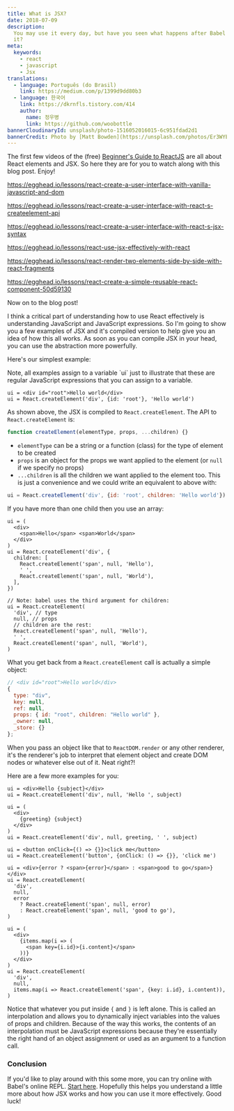 ```yaml
---
title: What is JSX?
date: 2018-07-09
description:
  You may use it every day, but have you seen what happens after Babel compiles
  it?
meta:
  keywords:
    - react
    - javascript
    - Jsx
translations:
  - language: Português (do Brasil)
    link: https://medium.com/p/1399d9dd80b3
  - language: 한국어
    link: https://dkrnfls.tistory.com/414
    author:
      name: 정우병
      link: https://github.com/woobottle
bannerCloudinaryId: unsplash/photo-1516052016015-6c951fdad2d1
bannerCredit: Photo by [Matt Bowden](https://unsplash.com/photos/Er3WYEslTBk)
---
```


The first few videos of the (free)
[Beginner's Guide to ReactJS](https://kcd.im/beginner-react) are all about React
elements and JSX. So here they are for you to watch along with this blog post.
Enjoy!

https://egghead.io/lessons/react-create-a-user-interface-with-vanilla-javascript-and-dom

https://egghead.io/lessons/react-create-a-user-interface-with-react-s-createelement-api

https://egghead.io/lessons/react-create-a-user-interface-with-react-s-jsx-syntax

https://egghead.io/lessons/react-use-jsx-effectively-with-react

https://egghead.io/lessons/react-render-two-elements-side-by-side-with-react-fragments

https://egghead.io/lessons/react-create-a-simple-reusable-react-component-50d59130

Now on to the blog post!

I think a critical part of understanding how to use React effectively is
understanding JavaScript and JavaScript expressions. So I'm going to show you a
few examples of JSX and it's compiled version to help give you an idea of how
this all works. As soon as you can compile JSX in your head, you can use the
abstraction more powerfully.

Here's our simplest example:

<callout-info class="aside">
  Note, all examples assign to a variable `ui` just to illustrate that these are
  regular JavaScript expressions that you can assign to a variable.
</callout-info>

```tsx
ui = <div id="root">Hello world</div>
ui = React.createElement('div', {id: 'root'}, 'Hello world')
```

As shown above, the JSX is compiled to `React.createElement`. The API to
`React.createElement` is:

```js
function createElement(elementType, props, ...children) {}
```

- `elementType` can be a string or a function (class) for the type of element to
  be created
- `props` is an object for the props we want applied to the element (or `null`
  if we specify no props)
- `...children` is all the children we want applied to the element too. This is
  just a convenience and we could write an equivalent to above with:

```js
ui = React.createElement('div', {id: 'root', children: 'Hello world'})
```

If you have more than one child then you use an array:

```tsx
ui = (
  <div>
    <span>Hello</span> <span>World</span>
  </div>
)
ui = React.createElement('div', {
  children: [
    React.createElement('span', null, 'Hello'),
    ' ',
    React.createElement('span', null, 'World'),
  ],
})

// Note: babel uses the third argument for children:
ui = React.createElement(
  'div', // type
  null, // props
  // children are the rest:
  React.createElement('span', null, 'Hello'),
  ' ',
  React.createElement('span', null, 'World'),
)
```

What you get back from a `React.createElement` call is actually a simple object:

```js
// <div id="root">Hello world</div>
{
  type: "div",
  key: null,
  ref: null,
  props: { id: "root", children: "Hello world" },
  _owner: null,
  _store: {}
};
```

When you pass an object like that to `ReactDOM.render` or any other renderer,
it's the renderer's job to interpret that element object and create DOM nodes or
whatever else out of it. Neat right?!

Here are a few more examples for you:

```tsx
ui = <div>Hello {subject}</div>
ui = React.createElement('div', null, 'Hello ', subject)

ui = (
  <div>
    {greeting} {subject}
  </div>
)
ui = React.createElement('div', null, greeting, ' ', subject)

ui = <button onClick={() => {}}>click me</button>
ui = React.createElement('button', {onClick: () => {}}, 'click me')

ui = <div>{error ? <span>{error}</span> : <span>good to go</span>}</div>
ui = React.createElement(
  'div',
  null,
  error
    ? React.createElement('span', null, error)
    : React.createElement('span', null, 'good to go'),
)

ui = (
  <div>
    {items.map(i => (
      <span key={i.id}>{i.content}</span>
    ))}
  </div>
)
ui = React.createElement(
  'div',
  null,
  items.map(i => React.createElement('span', {key: i.id}, i.content)),
)
```

Notice that whatever you put inside `{` and `}` is left alone. This is called an
interpolation and allows you to dynamically inject variables into the values of
props and children. Because of the way this works, the contents of an
interpolation must be JavaScript expressions because they're essentially the
right hand of an object assignment or used as an argument to a function call.

### Conclusion

If you'd like to play around with this some more, you can try online with
Babel's online REPL.
[Start here](https://babeljs.io/repl#?browsers=&build=&builtIns=false&spec=false&loose=false&code_lz=DwEwlgbgfAEgpgGwQewAQHdkCcEmAenGgG4g&debug=false&forceAllTransforms=false&shippedProposals=false&circleciRepo=&evaluate=true&fileSize=false&timeTravel=false&sourceType=module&lineWrap=false&presets=react&prettier=true&targets=&version=7.9.0&externalPlugins=).
Hopefully this helps you understand a little more about how JSX works and how
you can use it more effectively. Good luck!

